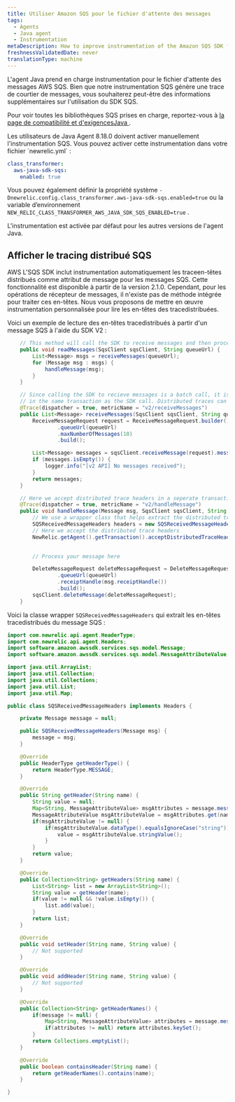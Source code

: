 ```yaml
---
title: Utiliser Amazon SQS pour le fichier d'attente des messages
tags:
  - Agents
  - Java agent
  - Instrumentation
metaDescription: How to improve instrumentation of the Amazon SQS SDK for Java applications using New Relic's APM
freshnessValidatedDate: never
translationType: machine
---
```


L'agent Java prend en charge instrumentation pour le fichier d'attente des messages AWS SQS. Bien que notre instrumentation SQS génère une trace de courtier de messages, vous souhaiterez peut-être des informations supplémentaires sur l'utilisation du SDK SQS.

Pour voir toutes les bibliothèques SQS prises en charge, reportez-vous à [la page de compatibilité et d'exigencesJava ](/docs/agents/java-agent/getting-started/compatibility-requirements-java-agent).

<Callout variant="important">
  Les utilisateurs de Java Agent 8.18.0 doivent activer manuellement l'instrumentation SQS. Vous pouvez activer cette instrumentation dans votre fichier `newrelic.yml` :

  ```yml
  class_transformer:
    aws-java-sdk-sqs:
      enabled: true
  ```

  Vous pouvez également définir la propriété système `-Dnewrelic.config.class_transformer.aws-java-sdk-sqs.enabled=true` ou la variable d’environnement `NEW_RELIC_CLASS_TRANSFORMER_AWS_JAVA_SDK_SQS_ENABLED=true` .

  L'instrumentation est activée par défaut pour les autres versions de l'agent Java.
</Callout>

## Afficher le tracing distribué SQS

AWS L'SQS SDK inclut instrumentation automatiquement les traceen-têtes distribués comme attribut de message pour les messages SQS. Cette fonctionnalité est disponible à partir de la version 2.1.0. Cependant, pour les opérations de récepteur de messages, il n'existe pas de méthode intégrée pour traiter ces en-têtes. Nous vous proposons de mettre en œuvre instrumentation personnalisée pour lire les en-têtes des tracedistribuées.

Voici un exemple de lecture des en-têtes tracedistribués à partir d'un message SQS à l'aide du SDK V2 :

```java
	// This method will call the SDK to receive messages and then process them
    public void readMessages(SqsClient sqsClient, String queueUrl) {
        List<Message> msgs = receiveMessages(queueUrl);
        for (Message msg : msgs) {
            handleMessage(msg);
        }
    }

    // Since calling the SDK to recieve messages is a batch call, it is not recommended to accept distributed trace headers
    // in the same transaction as the SDK call. Distributed traces can only have one parent span.
    @Trace(dispatcher = true, metricName = "v2/receiveMessages")
    public List<Message> receiveMessages(SqsClient sqsClient, String queueUrl) {
        ReceiveMessageRequest request = ReceiveMessageRequest.builder()
                .queueUrl(queueUrl)
                .maxNumberOfMessages(10)
                .build();

        List<Message> messages = sqsClient.receiveMessage(request).messages();
        if (messages.isEmpty()) {
            logger.info("[v2 API] No messages received");
        }
        return messages;
    }

    // Here we accept distributed trace headers in a seperate transaction from the SDK call.
    @Trace(dispatcher = true, metricName = "v2/handleMessage")
    public void handleMessage(Message msg, SqsClient sqsClient, String queueUrl) {
        // We use a wrapper class that helps extract the distributed trace headers
        SQSReceivedMessageHeaders headers = new SQSReceivedMessageHeaders(msg);
        // Here we accept the distributed trace headers
        NewRelic.getAgent().getTransaction().acceptDistributedTraceHeaders(TransportType.Other, headers);
        

        // Process your message here

        DeleteMessageRequest deleteMessageRequest = DeleteMessageRequest.builder()
                .queueUrl(queueUrl)
                .receiptHandle(msg.receiptHandle())
                .build();
        sqsClient.deleteMessage(deleteMessageRequest);
    }
```

Voici la classe wrapper `SQSReceivedMessageHeaders` qui extrait les en-têtes tracedistribués du message SQS :

```java
import com.newrelic.api.agent.HeaderType;
import com.newrelic.api.agent.Headers;
import software.amazon.awssdk.services.sqs.model.Message;
import software.amazon.awssdk.services.sqs.model.MessageAttributeValue;

import java.util.ArrayList;
import java.util.Collection;
import java.util.Collections;
import java.util.List;
import java.util.Map;

public class SQSReceivedMessageHeaders implements Headers {

	private Message message = null;

	public SQSReceivedMessageHeaders(Message msg) {
		message = msg;
	}

	@Override
	public HeaderType getHeaderType() {
		return HeaderType.MESSAGE;
	}

	@Override
	public String getHeader(String name) {
		String value = null;
		Map<String, MessageAttributeValue> msgAttributes = message.messageAttributes();
		MessageAttributeValue msgAttributeValue = msgAttributes.get(name);
		if(msgAttributeValue != null) {
			if(msgAttributeValue.dataType().equalsIgnoreCase("string")) {
				value = msgAttributeValue.stringValue();
			}
		}
		return value;
	}

	@Override
	public Collection<String> getHeaders(String name) {
		List<String> list = new ArrayList<String>();
		String value = getHeader(name);
		if(value != null && !value.isEmpty()) {
			list.add(value);
		}
		return list;
	}

	@Override
	public void setHeader(String name, String value) {
		// Not supported
	}

	@Override
	public void addHeader(String name, String value) {
		// Not supported
	}

	@Override
	public Collection<String> getHeaderNames() {
		if(message != null) {
			Map<String, MessageAttributeValue> attributes = message.messageAttributes();
			if(attributes != null) return attributes.keySet();
		}
		return Collections.emptyList();
	}

	@Override
	public boolean containsHeader(String name) {
		return getHeaderNames().contains(name);
	}

}
```